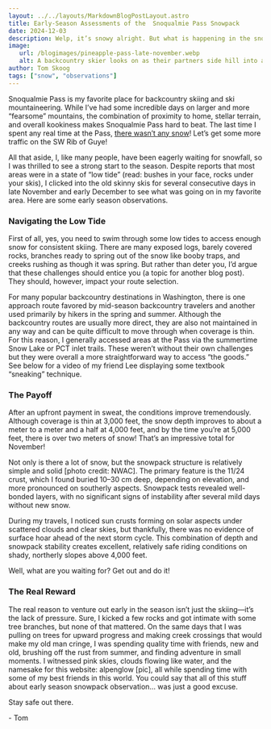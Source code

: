 ```yaml
---
layout: ../../layouts/MarkdownBlogPostLayout.astro
title: Early-Season Assessments of the  Snoqualmie Pass Snowpack
date: 2024-12-03
description: Welp, it’s snowy alright. But what is happening in the snowpack and how will this affect back country travelers in the 2024-2025 season?
image:
   url: /blogimages/pineapple-pass-late-november.webp
   alt: A backcountry skier looks on as their partners side hill into a basin photo taken in the Alpental backcountry, near Snoqualmie Pass, Washington.
author: Tom Skoog
tags: ["snow", "observations"]
---
```


Snoqualmie Pass is my favorite place for backcountry skiing and ski mountaineering. While I’ve had some incredible days on larger and more “fearsome” mountains, the combination of proximity to home, stellar terrain, and overall kookiness makes Snoqualmie Pass hard to beat. The last time I spent any real time at the Pass, [there wasn’t any snow](https://www.youtube.com/watch?v=36o2TN2vH3c)\! Let’s get some more traffic on the SW Rib of Guye\!

All that aside, I, like many people, have been eagerly waiting for snowfall, so I was thrilled to see a strong start to the season. Despite reports that most areas were in a state of “low tide” (read: bushes in your face, rocks under your skis), I clicked into the old skinny skis for several consecutive days in late November and early December to see what was going on in my favorite area. Here are some early season observations.


### **Navigating the Low Tide**

First of all, yes, you need to swim through some low tides to access enough snow for consistent skiing. There are many exposed logs, barely covered rocks, branches ready to spring out of the snow like booby traps, and creeks rushing as though it was spring. But rather than deter you, I’d argue that these challenges should entice you (a topic for another blog post). They should, however, impact your route selection.

For many popular backcountry destinations in Washington, there is one approach route favored by mid-season backcountry travelers and another used primarily by hikers in the spring and summer. Although the backcountry routes are usually more direct, they are also not maintained in any way and can be quite difficult to move through when coverage is thin. For this reason, I generally accessed areas at the Pass via the summertime Snow Lake or PCT inlet trails. These weren’t without their own challenges but they were overall a more straightforward way to access “the goods.” See below for a video of my friend Lee displaying some textbook “sneaking” technique.

<BlogVideo src="/lee-sneaking-technique.webm" />

### **The Payoff**

After an upfront payment in sweat, the conditions improve tremendously. Although coverage is thin at 3,000 feet, the snow depth improves to about a meter to a meter and a half at 4,000 feet, and by the time you’re at 5,000 feet, there is over two meters of snow\! That’s an impressive total for November\!

Not only is there a lot of snow, but the snowpack structure is relatively simple and solid \[photo credit: NWAC\]. The primary feature is the 11/24 crust, which I found buried 10–30 cm deep, depending on elevation, and more pronounced on southerly aspects. Snowpack tests revealed well-bonded layers, with no significant signs of instability after several mild days without new snow.

<BlogVideo src="/snoqualmie-cloud-falls.webm" />

During my travels, I noticed sun crusts forming on solar aspects under scattered clouds and clear skies, but thankfully, there was no evidence of surface hoar ahead of the next storm cycle. This combination of depth and snowpack stability creates excellent, relatively safe riding conditions on shady, northerly slopes above 4,000 feet.

Well, what are you waiting for? Get out and do it\!

### **The Real Reward**

The real reason to venture out early in the season isn’t just the skiing—it’s the lack of pressure. Sure, I kicked a few rocks and got intimate with some tree branches, but none of that mattered. On the same days that I was pulling on trees for upward progress and making creek crossings that would make my old man cringe, I was spending quality time with friends, new and old, brushing off the rust from summer, and finding adventure in small moments. I witnessed pink skies, clouds flowing like water, and the namesake for this website: alpenglow \[pic\], all while spending time with some of my best friends in this world. You could say that all of this stuff about early season snowpack observation… was just a good excuse.

Stay safe out there.

\- Tom
